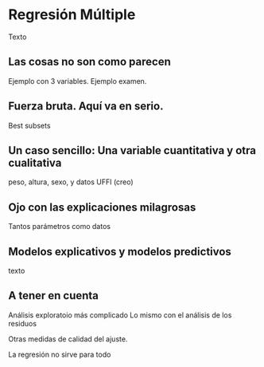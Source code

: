 # Regresión Múltiple

Texto

## Las cosas no son como parecen

Ejemplo con 3 variables. Ejemplo examen.

## Fuerza bruta. Aquí va en serio.

Best subsets

## Un caso sencillo: Una variable cuantitativa y otra cualitativa

peso, altura, sexo, y datos UFFI (creo)

## Ojo con las explicaciones milagrosas

Tantos parámetros como datos

## Modelos explicativos y modelos predictivos

texto

## A tener en cuenta

Análisis exploratoio más complicado Lo mismo con el análisis de los residuos

Otras medidas de calidad del ajuste.

La regresión no sirve para todo
